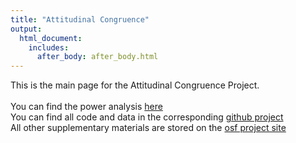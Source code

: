 ```yaml
---
title: "Attitudinal Congruence"
output: 
  html_document:
    includes:
      after_body: after_body.html
---
```

 
This is the main page for the Attitudinal Congruence Project. <br><br>
You can find the power analysis [here](https://lunafrauhammer.github.io/Attitudinal_Congruence/Power) <br>
You can find all code and data in the corresponding [github project](https://github.com/lunafrauhammer/Attitudinal_Congruence) <br>
All other supplementary materials are stored on the [osf project site](https://osf.io/52kbs/)
